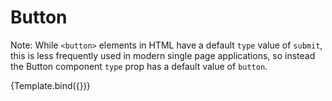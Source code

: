 

<Meta title="Button" component={Button} />


#  Button

Note: While `<button>` elements in HTML have a default `type` value of `submit`, this is less frequently used in modern single page applications, so instead the Button component `type` prop has a default value of `button`.

<Preview>
  <Story name="Basic" args={{ children: 'Login' }}>
    {Template.bind({})}
  </Story>
</Preview>

<ArgsTable of={Button} />